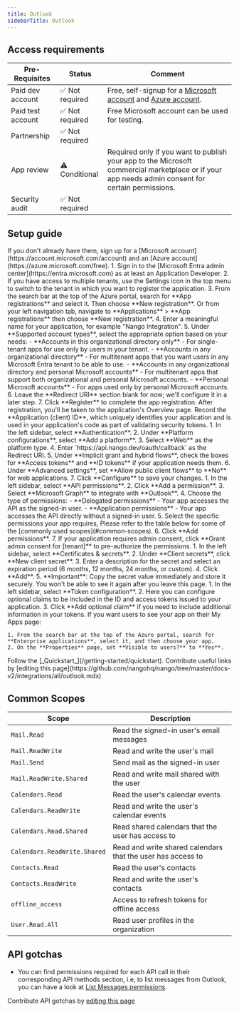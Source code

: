 ```yaml
---
title: Outlook
sidebarTitle: Outlook
---
```



<Overview />
<PreBuiltTooling />
<PreBuiltUseCases />

## Access requirements
| Pre-Requisites | Status | Comment|
| - | - | - |
| Paid dev account | ✅ Not required | Free, self-signup for a [Microsoft account](https://account.microsoft.com/account) and [Azure account](https://azure.microsoft.com/free). |
| Paid test account | ✅ Not required | Free Microsoft account can be used for testing. |
| Partnership | ✅ Not required | |
| App review | ⚠️ Conditional | Required only if you want to publish your app to the Microsoft commercial marketplace or if your app needs admin consent for certain permissions. |
| Security audit | ✅ Not required | |

## Setup guide
<Steps>
  <Step title="Create a Microsoft account and Azure account">
    If you don't already have them, sign up for a [Microsoft account](https://account.microsoft.com/account) and an [Azure account](https://azure.microsoft.com/free).
  </Step>
  <Step title="Register an application in Microsoft Entra ID">
    1. Sign in to the [Microsoft Entra admin center](https://entra.microsoft.com) as at least an Application Developer.
    2. If you have access to multiple tenants, use the Settings icon in the top menu to switch to the tenant in which you want to register the application.
    3. From the search bar at the top of the Azure portal, search for **App registrations** and select it. Then choose **New registration**. Or from your left navigation tab, navigate to **Applications** > **App registrations** then choose **New registration**.
    4. Enter a meaningful name for your application, for example "Nango Integration".
    5. Under **Supported account types**, select the appropriate option based on your needs:
       - **Accounts in this organizational directory only** - For single-tenant apps for use only by users in your tenant.
       - **Accounts in any organizational directory** - For multitenant apps that you want users in any Microsoft Entra tenant to be able to use.
       - **Accounts in any organizational directory and personal Microsoft accounts** - For multitenant apps that support both organizational and personal Microsoft accounts.
       - **Personal Microsoft accounts** - For apps used only by personal Microsoft accounts.
    6. Leave the **Redirect URI** section blank for now; we'll configure it in a later step.
    7. Click **Register** to complete the app registration.
  </Step>
  <Step title="Note your application (client) ID">
    After registration, you'll be taken to the application's Overview page. Record the **Application (client) ID**, which uniquely identifies your application and is used in your application's code as part of validating security tokens.
  </Step>
  <Step title="Add a redirect URI">
    1. In the left sidebar, select **Authentication**.
    2. Under **Platform configurations**, select **Add a platform**.
    3. Select **Web** as the platform type.
    4. Enter `https://api.nango.dev/oauth/callback` as the Redirect URI.
    5. Under **Implicit grant and hybrid flows**, check the boxes for **Access tokens** and **ID tokens** if your application needs them.
    6. Under **Advanced settings**, set **Allow public client flows** to **No** for web applications.
    7. Click **Configure** to save your changes.
  </Step>
  <Step title="Add API permissions">
    1. In the left sidebar, select **API permissions**.
    2. Click **Add a permission**.
    3. Select **Microsoft Graph** to integrate with **Outlook**.
    4. Choose the type of permissions:
       - **Delegated permissions** - Your app accesses the API as the signed-in user.
       - **Application permissions** - Your app accesses the API directly without a signed-in user.
    5. Select the specific permissions your app requires, Please refer to the table below for some of the [commonly used scopes](#common-scopes).
    6. Click **Add permissions**.
    7. If your application requires admin consent, click **Grant admin consent for [tenant]** to pre-authorize the permissions.
  </Step>
  <Step title="Create a client secret">
    1. In the left sidebar, select **Certificates & secrets**.
    2. Under **Client secrets**, click **New client secret**.
    3. Enter a description for the secret and select an expiration period (6 months, 12 months, 24 months, or custom).
    4. Click **Add**.
    5. **Important**: Copy the secret value immediately and store it securely. You won't be able to see it again after you leave this page.
  </Step>
  <Step title="Configure token settings (optional)">
    1. In the left sidebar, select **Token configuration**.
    2. Here you can configure optional claims to be included in the ID and access tokens issued to your application.
    3. Click **Add optional claim** if you need to include additional information in your tokens.
  </Step>
  <Step title="Configure app visibility (optional)">
    If you want users to see your app on their My Apps page:
    
    1. From the search bar at the top of the Azure portal, search for **Enterprise applications**, select it, and then choose your app.
    2. On the **Properties** page, set **Visible to users?** to **Yes**.
  </Step>
  <Step title="Next">
    Follow the [_Quickstart_](/getting-started/quickstart).
  </Step>
</Steps>

<UsefulLinks />
<Note>Contribute useful links by [editing this page](https://github.com/nangohq/nango/tree/master/docs-v2/integrations/all/outlook.mdx)</Note>

## Common Scopes

| Scope                              | Description                                                                 |
| ---------------------------------- | --------------------------------------------------------------------------- |
| `Mail.Read`                        | Read the signed-in user's email messages                                    |
| `Mail.ReadWrite`                   | Read and write the user's mail                                              |
| `Mail.Send`                        | Send mail as the signed-in user                                             |
| `Mail.ReadWrite.Shared`           | Read and write mail shared with the user                                    |
| `Calendars.Read`                  | Read the user's calendar events                                             |
| `Calendars.ReadWrite`             | Read and write the user's calendar events                                   |
| `Calendars.Read.Shared`           | Read shared calendars that the user has access to                           |
| `Calendars.ReadWrite.Shared`      | Read and write shared calendars that the user has access to                 |
| `Contacts.Read`                   | Read the user's contacts                                                    |
| `Contacts.ReadWrite`              | Read and write the user's contacts                                          |
| `offline_access`                  | Access to refresh tokens for offline access                                 |
| `User.Read.All`                   | Read user profiles in the organization                                      |


## API gotchas
-   You can find permissions required for each API call in their corresponding API methods section, i.e, to list messages from Outlook, you can have a look at [List Messages permissions](https://learn.microsoft.com/en-us/graph/api/user-list-messages?view=graph-rest-1.0&tabs=http#permissions).
<APIGotchas />

<Note>Contribute API gotchas by [editing this page](https://github.com/nangohq/nango/tree/master/docs-v2/integrations/all/outlook.mdx)</Note>